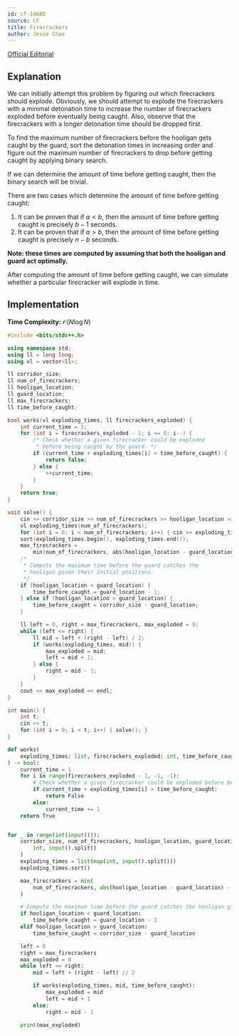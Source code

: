 ```yaml
---
id: cf-1468D
source: CF
title: Firecrackers
author: Jesse Choe
---
```


[Official Editorial](https://codeforces.com/blog/entry/85951)

## Explanation

We can initially attempt this problem by figuring out which firecrackers should explode. Obviously, we should attempt to explode the firecrackers with a minimal
detonation time to increase the number of firecrackers exploded before eventually being caught. Also, observe that the firecrackers with a longer detonation
time should be dropped first.

To find the maximum number of firecrackers before the hooligan gets caught by the guard, sort the detonation times in increasing order and figure out the
maximum number of firecrackers to drop before getting caught by applying binary search.

If we can determine the amount of time before getting caught, then the binary search will be trivial.

There are two cases which determine the amount of time before getting caught:

1. It can be proven that if $a < b$, then the amount of time before getting caught is precisely $b - 1$ seconds.
2. It can be proven that if $a > b$, then the amount of time before getting caught is precisely $n - b$ seconds.

**Note: these times are computed by assuming that both the hooligan and guard act optimally.**

After computing the amount of time before getting caught, we can simulate whether a particular firecracker will explode in time.

## Implementation

**Time Complexity:** $\mathcal{O}(N\log N)$

<LanguageSection>
<CPPSection>

```cpp
#include <bits/stdc++.h>

using namespace std;
using ll = long long;
using vl = vector<ll>;

ll corridor_size;
ll num_of_firecrackers;
ll hooligan_location;
ll guard_location;
ll max_firecrackers;
ll time_before_caught;

bool works(vl exploding_times, ll firecrackers_exploded) {
	int current_time = 1;
	for (int i = firecrackers_exploded - 1; i >= 0; i--) {
		/* Check whether a given firecracker could be exploded
		 * before being caught by the guard. */
		if (current_time + exploding_times[i] > time_before_caught) {
			return false;
		} else {
			++current_time;
		}
	}
	return true;
}

void solve() {
	cin >> corridor_size >> num_of_firecrackers >> hooligan_location >> guard_location;
	vl exploding_times(num_of_firecrackers);
	for (int i = 0; i < num_of_firecrackers; i++) { cin >> exploding_times[i]; }
	sort(exploding_times.begin(), exploding_times.end());
	max_firecrackers =
	    min(num_of_firecrackers, abs(hooligan_location - guard_location) - 1);
	/*
	 * Compute the maximum time before the guard catches the
	 * hooligan given their initial positions.
	 */
	if (hooligan_location < guard_location) {
		time_before_caught = guard_location - 1;
	} else if (hooligan_location > guard_location) {
		time_before_caught = corridor_size - guard_location;
	}

	ll left = 0, right = max_firecrackers, max_exploded = 0;
	while (left <= right) {
		ll mid = left + (right - left) / 2;
		if (works(exploding_times, mid)) {
			max_exploded = mid;
			left = mid + 1;
		} else {
			right = mid - 1;
		}
	}
	cout << max_exploded << endl;
}

int main() {
	int t;
	cin >> t;
	for (int i = 0; i < t; i++) { solve(); }
}
```

</CPPSection>
<PySection>

```py
def works(
	exploding_times: list, firecrackers_exploded: int, time_before_caught: int
) -> bool:
	current_time = 1
	for i in range(firecrackers_exploded - 1, -1, -1):
		# Check whether a given firecracker could be exploded before being caught by the guard
		if current_time + exploding_times[i] > time_before_caught:
			return False
		else:
			current_time += 1
	return True


for _ in range(int(input())):
	corridor_size, num_of_firecrackers, hooligan_location, guard_location = map(
		int, input().split()
	)
	exploding_times = list(map(int, input().split()))
	exploding_times.sort()

	max_firecrackers = min(
		num_of_firecrackers, abs(hooligan_location - guard_location) - 1
	)

	# Compute the maximum time before the guard catches the hooligan given their initial positions
	if hooligan_location < guard_location:
		time_before_caught = guard_location - 1
	elif hooligan_location > guard_location:
		time_before_caught = corridor_size - guard_location

	left = 0
	right = max_firecrackers
	max_exploded = 0
	while left <= right:
		mid = left + (right - left) // 2

		if works(exploding_times, mid, time_before_caught):
			max_exploded = mid
			left = mid + 1
		else:
			right = mid - 1

	print(max_exploded)
```

</PySection>
</LanguageSection>
